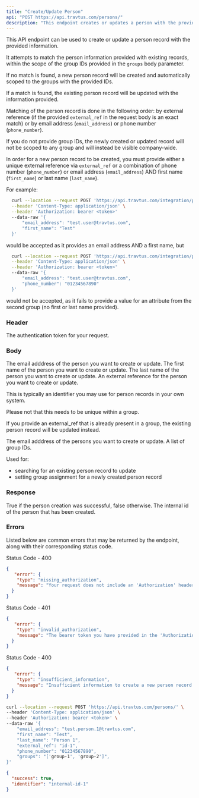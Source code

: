 ```yaml
---
title: "Create/Update Person"
api: "POST https://api.travtus.com/persons/"
description: "This endpoint creates or updates a person with the provided information."
---
```


This API endpoint can be used to create or update a person record with the provided information. 

It attempts to match the person information provided with existing records, within the scope of the group IDs provided in the `groups` body parameter.

If no match is found, a new person record will be created and automatically scoped to the groups with the provided IDs. 

If a match is found, the existing person record will be updated with the information provided.

Matching of the person record is done in the following order: by external reference (if the provided `external_ref` in the request body is an exact match) or by email address (`email_address`) or phone number (`phone_number`).

If you do not provide group IDs, the newly created or updated record will not be scoped to any group and will instead be visible company-wide.

In order for a new person record to be created, you must provide either a unique external reference via `external_ref` or a combination of phone number (`phone_number`) or email address (`email_address`) AND first name (`first_name`) or last name (`last_name`).

For example:
```bash Example Request
  curl --location --request POST 'https://api.travtus.com/integration/persons/' \
  --header 'Content-Type: application/json' \
  --header 'Authorization: bearer <token>'
  --data-raw '{
      "email_address": "test.user@travtus.com",
      "first_name": "Test"
  }'
  ```
would be accepted as it provides an email address AND a first name, but
```bash Example Request
  curl --location --request POST 'https://api.travtus.com/integration/persons/' \
  --header 'Content-Type: application/json' \
  --header 'Authorization: bearer <token>'
  --data-raw '{
      "email_address": "test.user@travtus.com",
      "phone_number": "01234567890"
  }'
  ```
would not be accepted, as it fails to provide a value for an attribute from the second group (no first or last name provided).

### Header

<ParamField header="Auhtorization" type="string" default="none" required>
  The authentication token for your request.
</ParamField>

### Body

<ParamField body="email_address" type="string" default="none">
  The email adddress of the person you want to create or update.
</ParamField>

<ParamField body="first_name" type="string" default="none">
  The first name of the person you want to create or update.
</ParamField>

<ParamField body="last_name" type="string" default="none">
  The last name of the person you want to create or update.
</ParamField>

<ParamField body="external_ref" type="string" default="none">
  An external reference for the person you want to create or update.
  
  This is typically an identifier you may use for person records in your own system.

  Please not that this needs to be unique within a group.

  If you provide an external_ref that is already present in a group, the existing person record will be updated instead.
</ParamField>

<ParamField body="phone_number" type="string" default="none">
  The email adddress of the persons you want to create or update.
</ParamField>

<ParamField body="groups" type="[string]" default="none">
  A list of group IDs.

  Used for:
  - searching for an existing person record to update
  - setting group assignment for a newly created person record
</ParamField>

### Response

<ResponseField name="success" type="boolean">
  True if the person creation was successful, false otherwise.
</ResponseField>

<ResponseField name="identifier" type="string">
  The internal id of the person that has been created.
</ResponseField>

### Errors

Listed below are common errors that may be returned by the endpoint, along with their corresponding status code.

Status Code - 400
```json Missing Authorization header
{
   "error": {
    "type": "missing_authorization",
    "message": "Your request does not include an 'Authorization' header with a bearer token for your account."
  }
}
```

Status Code - 401
```json Invalid/Expired Authorization header bearer token value
{
   "error": {
    "type": "invalid_authorization",
    "message": "The bearer token you have provided in the 'Authorization' header is invalid."
  }
}
```

Status Code - 400
```json Insufficient information for creating a new person record.
{
   "error": {
    "type": "insufficient_information",
    "message": "Insufficient information to create a new person record. Please provide either an external reference or a combination of phone number OR email address AND first name OR last name."
  }
}
```

<RequestExample>

```bash Example Request
curl --location --request POST 'https://api.travtus.com/persons/' \
--header 'Content-Type: application/json' \
--header 'Authorization: bearer <token>' \
--data-raw '{
    "email_address": "test.person.1@travtus.com",
    "first_name": "Test",
    "last_name": "Person 1",
    "external_ref": "id-1",
    "phone_number": "01234567890",
    "groups": "['group-1', 'group-2']",
}'
```

</RequestExample>

<ResponseExample>

```json Response
{
  "success": true,
  "identifier": "internal-id-1"
}
```

</ResponseExample>
